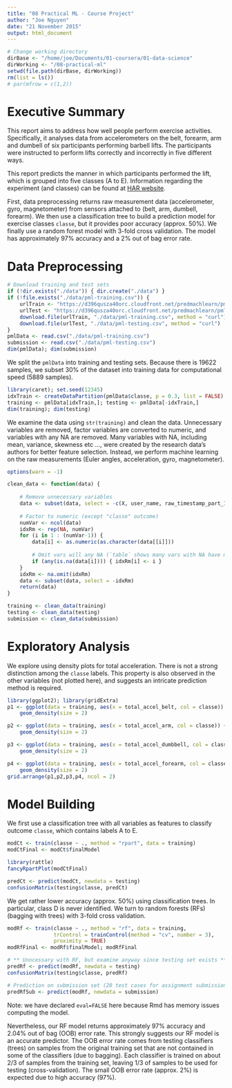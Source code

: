 ```yaml
---
title: "08 Practical ML - Course Project"
author: "Joe Nguyen"
date: "21 November 2015"
output: html_document
---
```


```r
# Change working directory
dirBase <- "/home/joe/Documents/01-coursera/01-data-science"
dirWorking <- "/08-practical-ml"
setwd(file.path(dirBase, dirWorking))
rm(list = ls())
# par(mfrow = c(1,2))
```


# Executive Summary

This report aims to address how well people perform exercise activities. Specifically, it analyses data from accelerometers on the belt, forearm, arm and dumbell of six participants performing barbell lifts. The participants were instructed to perform lifts correctly and incorrectly in five different ways.

This report predicts the manner in which participants performed the lift, which is grouped into five classes (A to E). Information regarding the experiment (and classes) can be found at [HAR website](#http://groupware.les.inf.puc-rio.br/har).

First, data preprocessing returns raw measurement data (accelerometer, gyro, magnetometer) from sensors attached to (belt, arm, dumbell, forearm). We then use a classification tree to build a prediction model for exercise classes `classe`, but it provides poor accuracy (approx. 50%). We finally use a random forest model with 3-fold cross validation. The model has approximately 97% accuracy and a 2% out of bag error rate.


# Data Preprocessing

```r
# Download training and test sets
if (!dir.exists("./data")) { dir.create("./data") }
if (!file.exists("./data/pml-training.csv")) {
    urlTrain <- "https://d396qusza40orc.cloudfront.net/predmachlearn/pml-training.csv"
    urlTest <- "https://d396qusza40orc.cloudfront.net/predmachlearn/pml-testing.csv"
    download.file(urlTrain, "./data/pml-training.csv", method = "curl")
    download.file(urlTest, "./data/pml-testing.csv", method = "curl")
}
pmlData <- read.csv("./data/pml-training.csv")
submission <- read.csv("./data/pml-testing.csv")
dim(pmlData); dim(submission)
```

We split the `pmlData` into training and testing sets. Because there is 19622 samples, we subset 30% of the dataset into training data for computational speed (5889 samples).

```r
library(caret); set.seed(12345)
idxTrain <- createDataPartition(pmlData$classe, p = 0.3, list = FALSE)
training <- pmlData[idxTrain,]; testing <- pmlData[-idxTrain,]
dim(training); dim(testing)
```

We examine the data using `str(training)` and clean the data. Unnecessary variables are removed, factor variables are converted to numeric, and variables with any NA are removed. Many variables with NA, including mean, variance, skewness etc ..., were created by the research data's authors for better feature selection. Instead, we perform machine learning on the raw measurements (Euler angles, acceleration, gyro, magnetometer).

```r
options(warn = -1)

clean_data <- function(data) {
    
    # Remove unnecessary variables
    data <- subset(data, select = -c(X, user_name, raw_timestamp_part_1, raw_timestamp_part_2, cvtd_timestamp, new_window, num_window))
    
    # Factor to numeric (except "classe" outcome)
    numVar <- ncol(data)
    idxRm <- rep(NA, numVar)
    for (i in 1 : (numVar-1)) {
        data[i] <- as.numeric(as.character(data[[i]]))
        
        # Omit vars will any NA (`table` shows many vars with NA have majority NA: 19216 vs 406)
        if (any(is.na(data[i]))) { idxRm[i] <- i }
    }
    idxRm <- na.omit(idxRm)
    data <- subset(data, select = -idxRm)
    return(data)
}

training <- clean_data(training)
testing <- clean_data(testing)
submission <- clean_data(submission)
```


# Exploratory Analysis

We explore using density plots for total acceleration. There is not a strong distinction among the `classe` labels. This property is also observed in the other variables (not plotted here), and suggests an intricate prediction method is required.

```r
library(ggplot2); library(gridExtra)
p1 <- ggplot(data = training, aes(x = total_accel_belt, col = classe)) + 
    geom_density(size = 2)

p2 <- ggplot(data = training, aes(x = total_accel_arm, col = classe)) + 
    geom_density(size = 2)

p3 <- ggplot(data = training, aes(x = total_accel_dumbbell, col = classe)) + 
    geom_density(size = 2)

p4 <- ggplot(data = training, aes(x = total_accel_forearm, col = classe)) + 
    geom_density(size = 2)
grid.arrange(p1,p2,p3,p4, ncol = 2)
```


# Model Building

We first use a classification tree with all variables as features to classify outcome `classe`, which contains labels A to E.

```r
modCt <- train(classe ~ ., method = "rpart", data = training)
modCtFinal <- modCt$finalModel

library(rattle)
fancyRpartPlot(modCtFinal)

predCt <- predict(modCt, newdata = testing)
confusionMatrix(testing$classe, predCt)
```

We get rather lower accuracy (approx. 50%) using classification trees. In particular, class D is never identified. We turn to random forests (RFs) (bagging with trees) with 3-fold cross validation.

```r
modRf <- train(classe ~ ., method = "rf", data = training,
               trControl = trainControl(method = "cv", number = 3),
               proximity = TRUE)
modRfFinal <- modRf$finalModel; modRfFinal

# ** Unncessary with RF, but examine anyway since testing set exists **
predRf <- predict(modRf, newdata = testing)
confusionMatrix(testing$classe, predRf)

# Prediction on submission set (20 test cases for assignment submission)
predRfSub <- predict(modRf, newdata = submission)
```

Note: we have declared `eval=FALSE` here because Rmd has memory issues computing the model.

Nevertheless, our RF model returns approximately 97% accuracy and 2.04% out of bag (OOB) error rate. This strongly suggests our RF model is an accurate predictor. The OOB error rate comes from testing classifiers (trees) on samples from the original training set that are not contained in some of the classifiers (due to bagging). Each classifier is trained on about 2/3 of samples from the training set, leaving 1/3 of samples to be used for testing (cross-validation). The small OOB error rate (approx. 2%) is expected due to high accuracy (97%).


